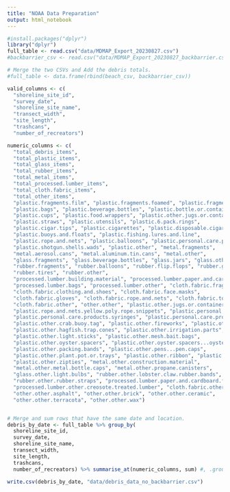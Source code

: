 ```yaml
---
title: "NOAA Data Preparation"
output: html_notebook
---
```



```r
#install.packages("dplyr")
library("dplyr")
full_table <- read.csv("data/MDMAP_Export_20230827.csv")
#backbarrier_csv <- read.csv("data/MDMAP_Export_20230827_backbarrier.csv")
```


```r
# Merge the two CSVs and Add the debris totals.
#full_table <- data.frame(rbind(beach_csv, backbarrier_csv))

valid_columns <- c(
  "shoreline_site_id",
  "survey_date",
  "shoreline_site_name",
  "transect_width",
  "site_length",
  "trashcans",
  "number_of_recreators")

numeric_columns <- c(
  "total_debris_items",
  "total_plastic_items",
  "total_glass_items",
  "total_rubber_items",
  "total_metal_items",
  "total_processed.lumber_items",
  "total_cloth.fabric_items",
  "total_other_items",
  "plastic.fragments.film", "plastic.fragments.foamed", "plastic.fragments.hard", 
  "plastic.bags", "plastic.beverage.bottles", "plastic.bottle.or.container.caps", 
  "plastic.cups", "plastic.food.wrappers", "plastic.other.jugs.or.containers", 
  "plastic.straws", "plastic.utensils", "plastic.6.pack.rings", 
  "plastic.cigar.tips", "plastic.cigarettes", "plastic.disposable.cigarette.lighters", 
  "plastic.buoys.and.floats", "plastic.fishing.lures.and.line", 
  "plastic.rope.and.nets", "plastic.balloons", "plastic.personal.care.products", 
  "plastic.shotgun.shells.wads", "plastic.other", "metal.fragments", 
  "metal.aerosol.cans", "metal.aluminum.tin.cans", "metal.other", 
  "glass.fragments", "glass.beverage.bottles", "glass.jars", "glass.other",
  "rubber.fragments", "rubber.balloons", "rubber.flip.flops", "rubber.gloves", 
  "rubber.tires", "rubber.other",
  "processed.lumber.building.material", "processed.lumber.paper.and.cardboard", 
  "processed.lumber.bags", "processed.lumber.other", "cloth.fabric.fragments", 
  "cloth.fabric.clothing.and.shoes", "cloth.fabric.face.masks", 
  "cloth.fabric.gloves", "cloth.fabric.rope.and.nets", "cloth.fabric.towels.rags", 
  "cloth.fabric.other", "other.other", "plastic.other.jugs.or.containers.bait.containers.lids", 
  "plastic.rope.and.nets.yellow.poly.rope.snippets", "plastic.personal.care.products.combs.or.brushes", 
  "plastic.personal.care.products.syringes", "plastic.personal.care.products.toothbrushes", 
  "plastic.other.crab.buoy.tag", "plastic.other.fireworks", "plastic.other.golf.balls.and.tees", 
  "plastic.other.hagfish.trap.cones", "plastic.other.irrigation.parts", 
  "plastic.other.light.sticks", "plastic.other.mesh.bait.bags", 
  "plastic.other.oyster.spacers", "plastic.other.oyster.spacers...oyster.bags", 
  "plastic.other.packing.bands", "plastic.other.pens...pen.caps", 
  "plastic.other.plant.pot.or.trays", "plastic.other.ribbon", "plastic.other.toys", 
  "plastic.other.zipties", "metal.other.construction.material", 
  "metal.other.metal.bottle.caps", "metal.other.propane.canisters", 
  "glass.other.light.bulbs", "rubber.other.lobster.claw.rubber.bands", 
  "rubber.other.rubber.straps", "processed.lumber.paper.and.cardboard.fireworks", 
  "processed.lumber.other.creosote.treated.lumber", "cloth.fabric.other.carpet", 
  "other.other.asphalt", "other.other.brick", "other.other.ceramic", 
  "other.other.terracota", "other.other.wax")


# Merge and sum rows that have the same date and location.
debris_by_date <- full_table %>% group_by(
  shoreline_site_id,
  survey_date,
  shoreline_site_name,
  transect_width,
  site_length,
  trashcans,
  number_of_recreators) %>% summarise_at(numeric_columns, sum) #, .groups='drop')

write.csv(debris_by_date, "data/debris_data_no_backbarrier.csv")

```
